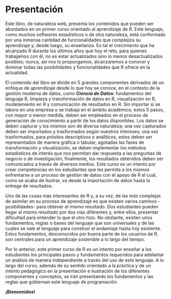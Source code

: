 # Presentación {-#Presenta}

Este libro, de naturaleza web, presenta los contenidos que pueden ser abordados en un primer curso orientado al aprendizaje de R. Este lenguaje, como muchos softwares estadísticos o de otra naturaleza, está conformado por una inmensa cantidad de funcionalidades que complejiza su aprendizaje y, desde luego, su enseñanza. Es tal el crecimiento que ha alcanzado R durante los últimos años que hoy el reto, para quienes trabajamos con él, no es estar actualizados sino lo menos desactualizados posibles; nunca, así nos lo propongamos, alcanzaremos a conocer y dominar todas las posibilidades y funcionalidades que R ofrece en la actualidad.

El contenido del libro se divide en 5 grandes componentes derivados de un enfóque de aprendizaje desde lo que hoy se conoce, en el contexto de la gestión moderna de datos, como _**Ciencia de Datos**_: fundamentos del lenguaje R, limpieza y transformación de datos en R, visualización en R, modelamiento en R y comunicación de resultados en R. Sin importar si se labora en una empresa o se trabaja en el ámbito académico, estos 5 pasos, con mayor o menor medida, deben ser empleados en el proceso de generación de conocimiento a partir de los datos disponibles. Los datos se deben capturar y los mismos son de diversa naturaleza; una vez capturados deben ser importados y trasformados según nuestros intereses; una vez trasformados, para prósitos descriptivos o análiticos, estos deben ser representados de manera gráfica o tabular; agotadas las fases de transformación y visualización, se deben implementar los métodos estadísticos de interés que nos permitan dar respuesta a las preguntas de negocio o de investigación; finalmente, los resultados obtenidos deben ser comunicados a través de diversos medios. Este curso es un intento por crear competencias en los estudiantes que les permita a los mismos enfrentarse a un proceso de gestión de datos con el apoyo de R el cual, como se acaba de ilustrar, va desde la importación de datos hasta la entrega de resultados.

Uno de las cosas más interesantes de R y, a su vez, de las más complejas de asimilar en su proceso de aprendizaje es que existen varios caminos -posibilidades- para obtener el mismo resultado. Dos estudiantes pueden llegar al mismo resultado por dos vías diferentes y, entre ellos, presentar dificultad para entender lo que el otro hizo. No obstante, existen unos fundamentos, reglas o bases del lenguaje que son universales y de las cuales se vale el lenguaje para construir el andamiaje hasta hoy existente. Estos fundamentos, desconocidos por buena parte de los usuarios de R, son centrales para un aprendizaje sostenible a lo largo del tiempo.

Por lo anterior, este primer curso de R es un intento por enseñar a los estudiantes los principales pasos y fundamentos requeridos para adelantar un análisis de manera independiente a través del uso de este lenguaje. A lo largo del curso, además de su sentido orientado a la práctica y de un intento pedagógico en la presentación e ilustración de los diferentes componentes y conceptos, se irán presentando los fundamentos y las reglas que gobiernan este lenguaje de programación. 

**¡Bienvenidos!**





